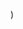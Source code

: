 
  <YouTubeLayout
    courseName="Stamp Art"
    lessonName="Bounce and Turn"
    path={useRouter().pathname}
    showPrev
    showNext
    videoId="zuyBQvydF5M"
  />
)
